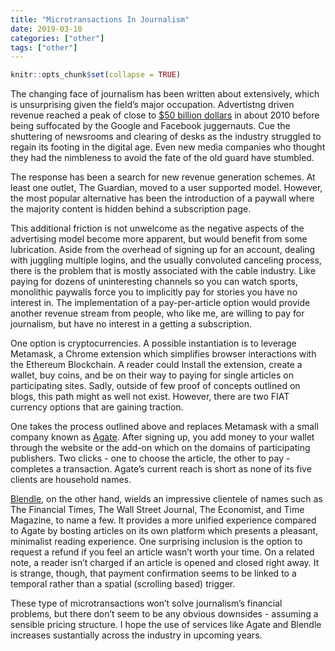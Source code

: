 ```yaml
---
title: "Microtransactions In Journalism"
date: 2019-03-10
categories: ["other"]
tags: ["other"]
---
```


```r
knitr::opts_chunk$set(collapse = TRUE)
```

The changing face of journalism has been written about extensively, which is unsurprising given the field's major occupation. Advertistng driven revenue reached a peak of close to [$50 billion dollars](http://www.pewresearch.org/fact-tank/2017/06/01/circulation-and-revenue-fall-for-newspaper-industry/) in about 2010 before being suffocated by the Google and Facebook juggernauts. Cue the shuttering of newsrooms and clearing of desks as the industry struggled to regain its footing in the digital age. Even new media companies who thought they had the nimbleness to avoid the fate of the old guard have stumbled.

The response has been a search for new revenue generation schemes. At least one outlet, The Guardian, moved to a user supported model. However, the most popular alternative has been the introduction of a paywall where the majority content is hidden behind a subscription page.

This additional friction is not unwelcome as the negative aspects of the advertising model become more apparent, but would benefit from some lubrication. Aside from the overhead of signing up for an account, dealing with juggling multiple logins, and the usually convoluted canceling process, there is the problem that is mostly associated with the cable industry. Like paying for dozens of uninteresting channels so you can watch sports, monolithic paywalls force you to implicitly pay for stories you have no interest in. The implementation of a pay-per-article option would provide another revenue stream from people, who like me, are willing to pay for journalism, but have no interest in a getting a subscription.

One option is cryptocurrencies. A possible instantiation is to leverage Metamask, a Chrome extension which simplifies browser interactions with the Ethereum Blockchain. A reader could Install the extension, create a wallet, buy coins, and be on their way to paying for single articles on participating sites. Sadly, outside of few proof of concepts outlined on blogs, this path might as well not exist. However, there are two FIAT currency options that are gaining traction.

One takes the process outlined above and replaces Metamask with a small company known as [Agate](https://agate.one/). After signing up, you add money to your wallet through the website or the add-on which on the domains of participating publishers. Two clicks - one to choose the article, the other to pay - completes a transaction. Agate's current reach is short as none of its five clients are household names.

[Blendle](https://blendle.com/home), on the other hand, wields an impressive clientele of names such as The Financial Times, The Wall Street Journal, The Economist, and Time Magazine, to name a few. It provides a more unified experience compared to Agate by bosting articles on its own platform which presents a pleasant, minimalist reading experience. One surprising inclusion is the option to request a refund if you feel an article wasn't worth your time. On a related note, a reader isn't charged if an article is opened and closed right away. It is strange, though, that payment confirmation seems to be linked to a temporal rather than a spatial (scrolling based) trigger.

These type of microtransactions won't solve journalism's financial problems, but there don't seem to be any obvious downsides - assuming a sensible pricing structure. I hope the use of services like Agate and Blendle increases sustantially across the industry in upcoming years.


